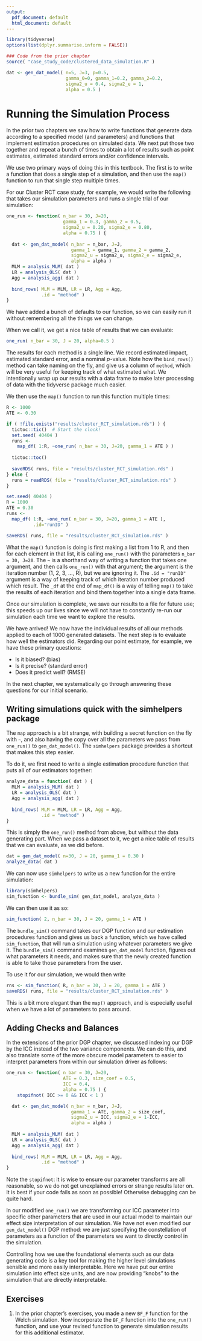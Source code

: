 ```yaml
---
output:
  pdf_document: default
  html_document: default
---
```


```r
library(tidyverse)
options(list(dplyr.summarise.inform = FALSE))

### Code from the prior chapter
source( "case_study_code/clustered_data_simulation.R" )

dat <- gen_dat_model( n=5, J=3, p=0.5, 
                      gamma_0=0, gamma_1=0.2, gamma_2=0.2,
                      sigma2_u = 0.4, sigma2_e = 1,
                      alpha = 0.5 )

```


# Running the Simulation Process {#running-the-simulation-process}

In the prior two chapters we saw how to write functions that generate data according to a specified model (and parameters) and functions that implement estimation procedures on simulated data.
We next put those two together and repeat a bunch of times to obtain a lot of results such as point estimates, estimated standard errors and/or confidence intervals.

We use two primary ways of doing this in this textbook.
The first is to write a function that does a single step of a simulation, and then use the `map()` function to run that single step multiple times.

For our Cluster RCT case study, for example, we would write the following that takes our simulation parameters and runs a single trial of our simulation:
```r
one_run <- function( n_bar = 30, J=20, 
                     gamma_1 = 0.3, gamma_2 = 0.5,
                     sigma2_u = 0.20, sigma2_e = 0.80,
                     alpha = 0.75 ) {
  
  dat <- gen_dat_model( n_bar = n_bar, J=J, 
                        gamma_1 = gamma_1, gamma_2 = gamma_2,
                        sigma2_u = sigma2_u, sigma2_e = sigma2_e,
                        alpha = alpha )
  MLM = analysis_MLM( dat )
  LR = analysis_OLS( dat )
  Agg = analysis_agg( dat )
  
  bind_rows( MLM = MLM, LR = LR, Agg = Agg,
             .id = "method" )
}
```

We have added a bunch of defaults to our function, so we can easily run it without remembering all the things we can change.

When we call it, we get a nice table of results that we can evaluate:

```r
one_run( n_bar = 30, J = 20, alpha=0.5 )
```
The results for each method is a single line.
We record estimated impact, estimated standard error, and a nominal $p$-value.
Note how the `bind_rows()` method can take naming on the fly, and give us a column of `method`, which will be very useful for keeping track of what estimated what.
We intentionally wrap up our results with a data frame to make later processing of data with the tidyverse package much easier.

We then use the `map()` function to run this function multiple times:

```r
R <- 1000
ATE <- 0.30

if ( !file.exists("results/cluster_RCT_simulation.rds") ) {
  tictoc::tic()  # Start the clock!
  set.seed( 40404 )
  runs <- 
    map_df( 1:R, ~one_run( n_bar = 30, J=20, gamma_1 = ATE ) ) 
  
  tictoc::toc()
  
  saveRDS( runs, file = "results/cluster_RCT_simulation.rds" ) 
} else {
  runs = readRDS( file = "results/cluster_RCT_simulation.rds" ) 
}
```


```r
set.seed( 40404 )
R = 1000
ATE = 0.30
runs <- 
  map_df( 1:R, ~one_run( n_bar = 30, J=20, gamma_1 = ATE ),
          .id="runID" ) 

saveRDS( runs, file = "results/cluster_RCT_simulation.rds" )
```

What the `map()` function is doing is first making a list from 1 to R, and then for each element in that list, it is calling `one_run()` with the parameters `n_bar = 30, J=20`.
The `~` is a shorthand way of writing a function that takes one argument, and then calls `one_run()` with that argument; the argument is the iteration number (1, 2, 3, ..., R), but we are ignoring it.  The `.id = "runID"` argument is a way of keeping track of which iteration number produced which result.
The `_df` at the end of `map_df()` is a way of telling `map()` to take the results of each iteration and bind them together into a single data frame.

Once our simulation is complete, we save our results to a file for future use; this speeds up our lives since we will not have to constantly re-run our simulation each time we want to explore the results.

We have arrived!  We now have the individual results of all our methods applied to each of 1000 generated datasets.
The next step is to evaluate how well the estimators did.
Regarding our point estimate, for example, we have these primary questions:

 - Is it biased? (bias)
 - Is it precise? (standard error)
 - Does it predict well? (RMSE)
 
In the next chapter, we systematically go through answering these questions for our initial scenario.


## Writing simulations quick with the simhelpers package

The `map` approach is a bit strange, with building a secret function on the fly with `~`, and also having the copy over all the parameters we pass from `one_run()` to `gen_dat_model()`.
The `simhelpers` package provides a shortcut that makes this step easier.

To do it, we first need to write a single estimation procedure function that puts all of our estimators together:
  
```r
analyze_data = function( dat ) {
  MLM = analysis_MLM( dat )
  LR = analysis_OLS( dat )
  Agg = analysis_agg( dat )
  
  bind_rows( MLM = MLM, LR = LR, Agg = Agg,
             .id = "method" )
}

```

This is simply the `one_run()` method from above, but without the data generating part.
When we pass a dataset to it, we get a nice table of results that we can evaluate, as we did before.

```r
dat = gen_dat_model( n=30, J = 20, gamma_1 = 0.30 )
analyze_data( dat )
```

We can now use `simhelpers` to write us a new function for the entire simulation:
```r
library(simhelpers)
sim_function <- bundle_sim( gen_dat_model, analyze_data )
```

We can then use it as so:
```r
sim_function( 2, n_bar = 30, J = 20, gamma_1 = ATE )
```

The `bundle_sim()` command takes our DGP function and our estimation procedures function and gives us back a function, which we have called `sim_function`, that will run a simulation using whatever parameters we give it.
The `bundle_sim()` command examines `gen_dat_model` function, figures out what parameters it needs, and makes sure that the newly created function is able to take those parameters from the user.

To use it for our simulation, we would then write
```r
rns <- sim_function( R, n_bar = 30, J = 20, gamma_1 = ATE )
saveRDS( runs, file = "results/cluster_RCT_simulation.rds" )
```

This is a bit more elegant than the `map()` approach, and is especially useful when we have a lot of parameters to pass around.


## Adding Checks and Balances

In the extensions of the prior DGP chapter, we discussed indexing our DGP by the ICC instead of the two variance components.
We can do this, and also translate some of the more obscure model parameters to easier to interpret parameters from within our simulation driver as follows:

```r
one_run <- function( n_bar = 30, J=20, 
                     ATE = 0.3, size_coef = 0.5,
                     ICC = 0.4,
                     alpha = 0.75 ) {
    stopifnot( ICC >= 0 && ICC < 1 )

  dat <- gen_dat_model( n_bar = n_bar, J=J, 
                        gamma_1 = ATE, gamma_2 = size_coef,
                        sigma2_u = ICC, sigma2_e = 1-ICC,
                        alpha = alpha )
  
  MLM = analysis_MLM( dat )
  LR = analysis_OLS( dat )
  Agg = analysis_agg( dat )
  
  bind_rows( MLM = MLM, LR = LR, Agg = Agg,
             .id = "method" )
}
```

Note the `stopifnot`: it is wise to ensure our parameter transforms are all reasonable, so we do not get unexplained errors or strange results later on.
It is best if your code fails as soon as possible!  Otherwise debugging can be quite hard.

In our modified `one_run()` we are transforming our ICC parameter into specific other parameters that are used in our actual model to maintain our effect size interpretation of our simulation.
We have not even modified our `gen_dat_model()` DGP method: we are just specifying the constellation of parameters as a function of the parameters we want to directly control in the simulation.

Controlling how we use the foundational elements such as our data generating code is a key tool for making the higher level simulations sensible and more easily interpretable.
Here we have put our entire simulation into effect size units, and are now providing "knobs" to the simulation that are directly interpretable.


## Exercises


1. In the prior chapter's exercises, you made a new `BF_F` function for the Welch simulation. Now incorporate the `BF_F` function into the `one_run()` function, and use your revised function to generate simulation results for this additional estimator.




